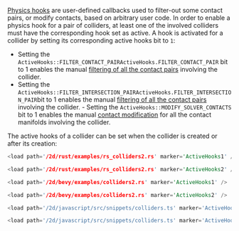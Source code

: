 

[Physics hooks](./advanced_collision_detection.mdx#physics-hooks) are user-defined callbacks used to filter-out some contact
pairs, or modify contacts, based on arbitrary user code. In order to enable a physics hook for a pair of colliders, at
least one of the involved colliders must have the corresponding hook set as active. A hook is activated for a collider
by setting its corresponding active hooks bit to `1`:
- Setting the <notjs>`ActiveHooks::FILTER_CONTACT_PAIR`</notjs><js>`ActiveHooks.FILTER_CONTACT_PAIR`</js> bit to 1
  enables the manual [filtering of all the contact pairs](./advanced_collision_detection.mdx#contact-and-intersection-filtering)
  involving the collider.
- Setting the <notjs>`ActiveHooks::FILTER_INTERSECTION_PAIR`</notjs><js>`ActiveHooks.FILTER_INTERSECTION_PAIR`</js>bit
  to 1 enables the manual [filtering of all the contact pairs](./advanced_collision_detection.mdx#contact-and-intersection-filtering)
  involving the collider.
<notjs>- Setting the `ActiveHooks::MODIFY_SOLVER_CONTACTS` bit to 1
  enables the manual [contact modification](./advanced_collision_detection.mdx#contact-modification) for all the contact
  manifolds involving the collider.</notjs>

The active hooks of a collider can be set when the collider is created or after its creation:

<rapier>

```rust
<load path='/2d/rust/examples/rs_colliders2.rs' marker='ActiveHooks1' />
```
```rust
<load path='/2d/rust/examples/rs_colliders2.rs' marker='ActiveHooks2' />
```

</rapier>
<bevy>

```rust
<load path='/2d/bevy/examples/colliders2.rs' marker='ActiveHooks1' />
```
```rust
<load path='/2d/bevy/examples/colliders2.rs' marker='ActiveHooks2' />
```

</bevy>
<js>

```js
<load path='/2d/javascript/src/snippets/colliders.ts' marker='ActiveHooks1' />
```
```js
<load path='/2d/javascript/src/snippets/colliders.ts' marker='ActiveHooks2' />
```

</js>